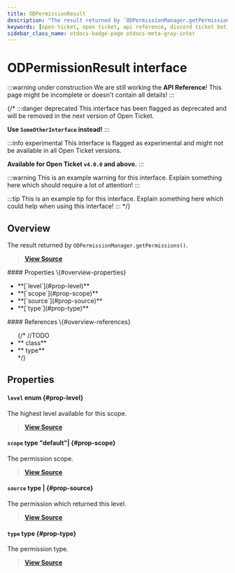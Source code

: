 ```yaml
---
title: ODPermissionResult
description: "The result returned by `ODPermissionManager.getPermissions()`."
keywords: [open-ticket, open ticket, api reference, discord ticket bot, interface]
sidebar_class_name: otdocs-badge-page otdocs-meta-gray-inter
---
```

<head>
    <link rel="apple-touch-icon" href="/img/logo_vertical.png"/>
</head>

# ODPermissionResult <M color="gray">interface</M>

:::warning under construction
We are still working the **API Reference**! This page might be incomplete or doesn't contain all details!
:::

{/*
:::danger deprecated
This interface has been flagged as deprecated and will be removed in the next version of Open Ticket.

**Use `SomeOtherInterface` instead!**
:::

:::info experimental
This interface is flagged as experimental and might not be available in all Open Ticket versions.

**Available for Open Ticket `v4.0.0` and above.**
:::

:::warning
This is an example warning for this interface. Explain something here which should require a lot of attention!
:::

:::tip
This is an example tip for this interface. Explain something here which could help when using this interface!
:::
*/}

## Overview
The result returned by `ODPermissionManager.getPermissions()`.

> [**View Source**](https://otgithub.dj-dj.be/tree/main/src/core/api/modules/permission.ts#L21)

<FlexHorizontal>
<div style={{width:"50%"}}>
    #### Properties \{#overview-properties}
    <ul>
        <li>**[`level`](#prop-level)**</li>
        <li>**[`scope`](#prop-scope)**</li>
        <li>**[`source`](#prop-source)**</li>
        <li>**[`type`](#prop-type)**</li>
    </ul>
</div>
<div style={{width:"50%"}}>
    #### References \{#overview-references}
    <ul>
        {/*
        //TODO
        <li>**<code><ApiUrl url="class:ODId" label="api.ODId"/></code> <M color="purple">class</M>**</li>
        <li>**<code><ApiUrl url="type:ODExampleType" label="api.ODExampleType"/></code> <M color="brown">type</M>**</li>
        */}
    </ul>
</div>
</FlexHorizontal>

## Properties
<Divider></Divider>
#### `level` <M color="yellow">enum</M> <ApiBlock><ApiUrl url="enum:ODPermissionLevel" label="api.ODPermissionLevel"/></ApiBlock> \{#prop-level}
The highest level available for this scope.

> [**View Source**](https://otgithub.dj-dj.be/tree/main/src/core/api/modules/permission.ts#L27)

<Divider></Divider>
#### `scope` <M color="brown">type</M> <ApiBlock>"default"|<ApiUrl url="type:ODPermissionScope" label="api.ODPermissionScope"/></ApiBlock> \{#prop-scope}
The permission scope.

> [**View Source**](https://otgithub.dj-dj.be/tree/main/src/core/api/modules/permission.ts#L25)

<Divider></Divider>
#### `source` <M color="brown">type</M> <ApiBlock><ApiUrl url="js:null" label="null"/>|<ApiUrl url="class:ODPermission" label="api.ODPermission"/></ApiBlock> \{#prop-source}
The permission which returned this level.

> [**View Source**](https://otgithub.dj-dj.be/tree/main/src/core/api/modules/permission.ts#L29)

<Divider></Divider>
#### `type` <M color="brown">type</M> <ApiBlock><ApiUrl url="type:ODPermissionType" label="api.ODPermissionType"/></ApiBlock> \{#prop-type}
The permission type.

> [**View Source**](https://otgithub.dj-dj.be/tree/main/src/core/api/modules/permission.ts#L23)

<Divider></Divider>

